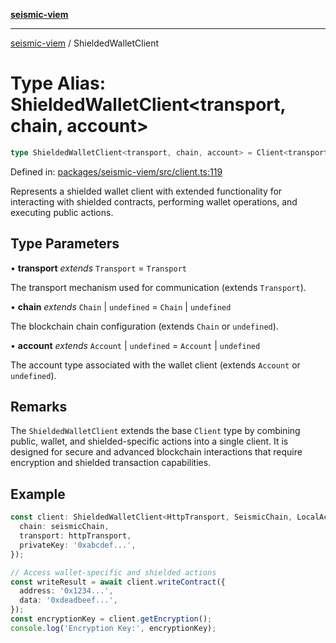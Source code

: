 [**seismic-viem**](/seismic-viem/README.mdx)

***

[seismic-viem](/seismic-viem/globals.mdx) / ShieldedWalletClient

# Type Alias: ShieldedWalletClient\<transport, chain, account\>

```ts
type ShieldedWalletClient<transport, chain, account> = Client<transport, chain, account, RpcSchema, PublicActions<transport, chain, account> & WalletActions<chain, account> & ShieldedWalletActions<chain, account>>;
```

Defined in: [packages/seismic-viem/src/client.ts:119](https://github.com/SeismicSystems/seismic-client/blob/fb2b70a799e0a58e95478a9bc32d3743c2d88729/packages/seismic-viem/src/client.ts#L119)

Represents a shielded wallet client with extended functionality for interacting
with shielded contracts, performing wallet operations, and executing public actions.

## Type Parameters

• **transport** *extends* `Transport` = `Transport`

The transport mechanism used for communication (extends `Transport`).

• **chain** *extends* `Chain` \| `undefined` = `Chain` \| `undefined`

The blockchain chain configuration (extends `Chain` or `undefined`).

• **account** *extends* `Account` \| `undefined` = `Account` \| `undefined`

The account type associated with the wallet client (extends `Account` or `undefined`).

## Remarks

The `ShieldedWalletClient` extends the base `Client` type by combining public, wallet, and shielded-specific
actions into a single client. It is designed for secure and advanced blockchain interactions that require
encryption and shielded transaction capabilities.

## Example

```typescript
const client: ShieldedWalletClient<HttpTransport, SeismicChain, LocalAccount> = createShieldedWalletClient({
  chain: seismicChain,
  transport: httpTransport,
  privateKey: '0xabcdef...',
});

// Access wallet-specific and shielded actions
const writeResult = await client.writeContract({
  address: '0x1234...',
  data: '0xdeadbeef...',
});
const encryptionKey = client.getEncryption();
console.log('Encryption Key:', encryptionKey);
```

